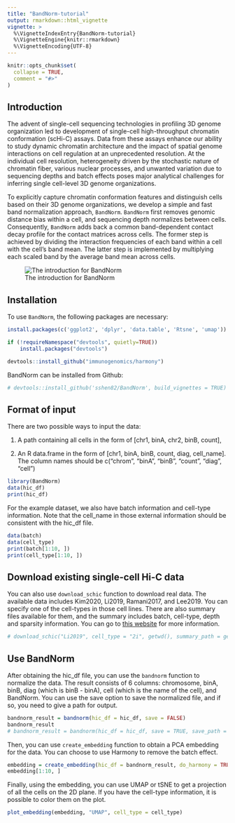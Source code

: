 ---
title: "BandNorm-tutorial"
output: rmarkdown::html_vignette
vignette: >
  %\VignetteIndexEntry{BandNorm-tutorial}
  %\VignetteEngine{knitr::rmarkdown}
  %\VignetteEncoding{UTF-8}
---

```{r, include = FALSE}
knitr::opts_chunk$set(
  collapse = TRUE,
  comment = "#>"
)
```

## Introduction

The advent of single-cell sequencing technologies in profiling 3D genome organization led to development of single-cell high-throughput chromatin conformation (scHi-C) assays. Data from these assays enhance our ability to study dynamic chromatin architecture and the impact of spatial genome interactions on cell regulation at an unprecedented resolution. At the individual cell resolution, heterogeneity driven by the stochastic nature of chromatin fiber, various nuclear processes, and unwanted variation due to sequencing depths and batch effects poses major analytical challenges for inferring single cell-level 3D genome organizations.

To explicitly capture chromatin conformation features and distinguish cells based on their 3D genome organizations, we develop a simple and fast band normalization approach, `BandNorm`. `BandNorm` first removes genomic distance bias within a cell, and sequencing depth normalizes between cells. Consequently, `BandNorm` adds back a common band-dependent contact decay profile for the contact matrices across cells. The former step is achieved by dividing the interaction frequencies of each band within a cell with the cell’s band mean. The latter step is implemented by multiplying each scaled band by the average band mean across cells.

![The introduction for BandNorm](https://github.com/sshen82/BandNorm/blob/main/figures/bandnorm_intro.png)

## Installation

To use `BandNorm`, the following packages are necessary:

```{r setup}
install.packages(c('ggplot2', 'dplyr', 'data.table', 'Rtsne', 'umap'))

if (!requireNamespace("devtools", quietly=TRUE))
    install.packages("devtools")

devtools::install_github("immunogenomics/harmony")
```

BandNorm can be installed from Github:

```{r install-BandNorm}
# devtools::install_github('sshen82/BandNorm', build_vignettes = TRUE)
```

## Format of input

There are two possible ways to input the data:

1. A path containing all cells in the form of [chr1, binA, chr2, binB, count],

2. An R data.frame in the form of [chr1, binA, binB, count, diag, cell_name]. The column names should be c("chrom", "binA", "binB", "count", "diag", "cell")

```{r load_packages, include=FALSE}
library(BandNorm)
data(hic_df)
print(hic_df)
```

For the example dataset, we also have batch information and cell-type information. Note that the cell_name in those external information should be consistent with the hic_df file.

```{r load_external_info, include=FALSE}
data(batch)
data(cell_type)
print(batch[1:10, ])
print(cell_type[1:10, ])
```

## Download existing single-cell Hi-C data

You can also use `download_schic` function to download real data. The available data includes Kim2020, Li2019, Ramani2017, and Lee2019. You can specify one of the cell-types in those cell lines. There are also summary files available for them, and the summary includes batch, cell-type, depth and sparsity information. You can go to [this website](http://pages.stat.wisc.edu/~sshen82/bandnorm/) for more information.

```{r download_data, include=FALSE}
# download_schic("Li2019", cell_type = "2i", getwd(), summary_path = getwd())
```

## Use BandNorm

After obtaining the hic_df file, you can use the `bandnorm` function to normalize the data. The result consists of 6 columns: chromosome, binA, binB, diag (which is binB - binA), cell (which is the name of the cell), and BandNorm. You can use the save option to save the normalized file, and if so, you need to give a path for output.

```{r BandNorm, include=FALSE}
bandnorm_result = bandnorm(hic_df = hic_df, save = FALSE)
bandnorm_result
# bandnorm_result = bandnorm(hic_df = hic_df, save = TRUE, save_path = getwd())
```

Then, you can use `create_embedding` function to obtain a PCA embedding for the data. You can choose to use Harmony to remove the batch effect.

```{r embedding, include=FALSE}
embedding = create_embedding(hic_df = bandnorm_result, do_harmony = TRUE, batch = batch)
embedding[1:10, ]
```

Finally, using the embedding, you can use UMAP or tSNE to get a projection of all the cells on the 2D plane. If you have the cell-type information, it is possible to color them on the plot.

```{r plot_embedding, include=FALSE}
plot_embedding(embedding, "UMAP", cell_type = cell_type)
```

